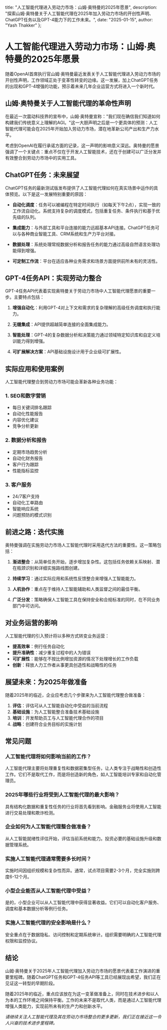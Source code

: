   title: "人工智能代理进入劳动力市场：山姆·奥特曼的2025年愿景",
  description: "探索山姆·奥特曼关于人工智能代理在2025年加入劳动力市场的开创性声明、ChatGPT任务以及GPT-4能力下的工作未来。",
  date: "2025-01-15",
  author: "Yash Thakker"
};

# 人工智能代理进入劳动力市场：山姆·奥特曼的2025年愿景

随着OpenAI首席执行官山姆·奥特曼最近发表关于人工智能代理进入劳动力市场的开创性声明，工作领域正处于变革性转变的边缘。这一发展，加上ChatGPT任务的出现和GPT-4增强的功能，预示着未来几年企业运营方式将进入一个新时代。

## 山姆·奥特曼关于人工智能代理的革命性声明

在最近一次震动科技界的宣布中，山姆·奥特曼宣称："我们现在确信我们知道如何构建我们传统意义上理解的AGI。"这一大胆声明之后是一个更具体的预测：人工智能代理可能会在2025年开始加入劳动力市场，潜在地革新公司产出和生产力水平。

考虑到OpenAI在履行承诺方面的记录，这一声明的影响意义深远。奥特曼的愿景强调了一个关键点：重点不仅在于开发人工智能技术，还在于创建可以广泛分发并有效整合到劳动力市场中的实用工具。

## ChatGPT任务：未来展望

ChatGPT任务的最新测试版发布提供了人工智能代理如何在真实场景中运作的具体预览。以下是这一发展特别重要的原因：

- **自动化调度**：任务可以被编程在特定时间执行（如每天下午2点），实现一致的工作流自动化。系统支持复杂的调度模式，包括重复任务、条件执行和基于优先级的队列。

- **集成能力**：与外部工具和平台连接的能力远超基本API连接。ChatGPT任务可以与各种商业智能工具、CRM系统和生产力平台对接。

- **数据处理**：系统处理常规数据分析和报告任务的能力通过高级自然语言处理功能得到增强。

- **可定制工作流**：平台在适应各种业务需求和场景方面提供前所未有的灵活性。

## GPT-4任务API：实现劳动力整合

GPT-4任务API代表着实现奥特曼关于劳动力市场中人工智能代理愿景的重要一步。主要特点包括：

1. **增强自动化**：利用GPT-4对上下文和需求的复杂理解的高级任务调度和执行能力。

2. **无缝集成**：API提供超越简单连接的全面集成能力。

3. **智能处理**：GPT-4的复杂数据分析和决策能力通过领域特定知识库和自定义培训能力得到增强。

4. **可扩展解决方案**：API基础设施设计用于企业级可扩展性。

## 实际应用和使用案例

人工智能代理整合到劳动力市场可能会革新各种业务功能：

### 1. SEO和数字营销
- 每日关键词排名跟踪
- 自动化性能报告
- 内容优化建议
- 竞争分析更新

### 2. 数据分析和报告
- 定期市场趋势分析
- 自动化财务报告
- 客户行为跟踪
- 性能指标监控

### 3. 客户服务
- 24/7客户支持
- 自动化工单路由
- 智能响应系统
- 问题预防的模式识别

## 前进之路：迭代实施

奥特曼强调在实施劳动力市场人工智能代理时采用迭代方法的重要性。这一策略包括：

1. **渐进整合**：从简单任务开始，逐步增加复杂性。这包括任务依赖关系映射、潜在瓶颈识别和详细实施路线图创建。

2. **持续学习**：通过实际应用和系统性反馈整合来增强人工智能能力。

3. **人机协作**：重点在于维持人工智能辅助和人类监督之间的最佳平衡。

4. **广泛分发**：策略确保人工智能工具在保持安全和合规标准的同时，在不同业务部门中可访问。

## 对业务运营的影响

人工智能代理的引入预计将以多种方式转变业务运营：

- **提高效率**：例行任务自动化
- **提升准确性**：减少重复过程中的人为错误
- **可扩展性**：能够在不按比例增加资源的情况下处理增长的工作负载
- **创新**：释放人力工作者从事更具创造性和战略性的任务

## 展望未来：为2025年做准备

随着2025年的临近，企业应考虑几个步骤来为人工智能代理整合做准备：

1. **评估**：评估可从人工智能自动化中受益的当前流程
2. **基础设施**：为人工智能整合准备技术基础设施
3. **培训**：开发帮助员工与人工智能代理合作的项目
4. **战略**：创建符合业务目标的实施计划

## 常见问题

### 人工智能代理将如何影响当前的工作？
人工智能代理主要将处理重复性和数据密集型任务，让人类专注于战略性和创造性工作。它们不是取代工作，而是将创造新的角色，如人工智能培训专家和自动化管理员。

### 2025年哪些行业将受到人工智能代理的最大影响？
具有结构化数据和重复性任务的行业将首先看到影响。金融服务业将使用人工智能进行交易处理和欺诈检测。

### 企业如何为人工智能代理整合做准备？
从人工智能就绪性评估开始，评估当前系统和能力。投资必要的基础设施升级和数据管理系统。

### 实施人工智能代理通常需要多长时间？
实施时间因组织规模和复杂性而异。通常，试点项目需要2-3个月，完全实施则跨度6-12个月。

### 小型企业能否从人工智能代理中受益？
是的，小型企业可以从人工智能代理中获得显著收益。它们可以自动化客户服务、调度和基本数据分析等例行任务。

### 实施人工智能代理的安全影响是什么？
安全重点在于数据隐私、访问控制和定期系统审计。组织需要明确的人工智能代理权限和监控协议。

## 结论

山姆·奥特曼关于2025年人工智能代理加入劳动力市场的愿景代表着工作演进的重要里程碑。随着ChatGPT任务和GPT-4任务API等工具已经展现出希望，我们正在见证这一转型的早期阶段。

随着2025年的临近，重点应该放在为这一变革做准备上，同时在技术进步和以人为本的工作环境之间保持平衡。工作的未来不是取代人类，而是通过人工智能代理增强人类能力，实现前所未有的生产力和创新水平。

*请继续关注人工智能代理及其在劳动力市场整合的更多更新，我们正在接近这一令人兴奋的技术进步里程碑。*